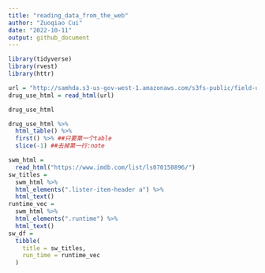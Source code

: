 ```yaml
---
title: "reading_data_from_the_web"
author: "Zuoqiao Cui"
date: "2022-10-11"
output: github_document
---
```

```r
library(tidyverse)
library(rvest)
library(httr)
```
```r
url = "http://samhda.s3-us-gov-west-1.amazonaws.com/s3fs-public/field-uploads/2k15StateFiles/NSDUHsaeShortTermCHG2015.htm"
drug_use_html = read_html(url)

drug_use_html

drug_use_html %>%
  html_table() %>% 
  first() %>% ##只要第一个table
  slice(-1) ##去掉第一行:note
```

```r
swm_html = 
  read_html("https://www.imdb.com/list/ls070150896/")
sw_titles = 
  swm_html %>% 
  html_elements(".lister-item-header a") %>% 
  html_text()
runtime_vec = 
  swm_html %>%
  html_elements(".runtime") %>%
  html_text()
sw_df = 
  tibble(
    title = sw_titles,
    run_time = runtime_vec
  )
```




